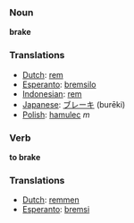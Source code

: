 === Noun ===

'''brake'''

=== Translations ===
*[[Dutch]]: [[rem]]
*[[Esperanto]]: [[bremsilo]]
*[[Indonesian]]: [[rem]]
*[[Japanese]]: [[ブレーキ]] (burēki)
*[[Polish]]: [[hamulec]] ''m''

=== Verb ===

'''to brake'''

=== Translations ===
*[[Dutch]]: [[remmen]]
*[[Esperanto]]: [[bremsi]]